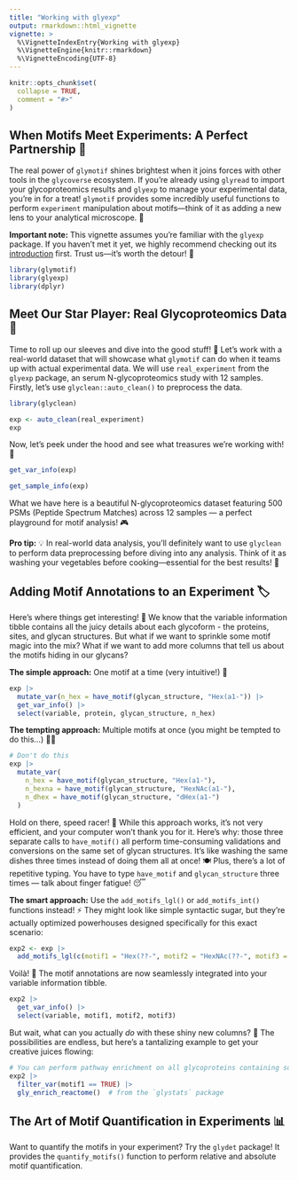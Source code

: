 ```yaml
---
title: "Working with glyexp"
output: rmarkdown::html_vignette
vignette: >
  %\VignetteIndexEntry{Working with glyexp}
  %\VignetteEngine{knitr::rmarkdown}
  %\VignetteEncoding{UTF-8}
---
```


```r
knitr::opts_chunk$set(
  collapse = TRUE,
  comment = "#>"
)
```

## When Motifs Meet Experiments: A Perfect Partnership 🤝

The real power of `glymotif` shines brightest when it joins forces with other tools in the `glycoverse` ecosystem.
If you're already using `glyread` to import your glycoproteomics results
and `glyexp` to manage your experimental data, you're in for a treat!
`glymotif` provides some incredibly useful functions to perform `experiment` manipulation 
about motifs—think of it as adding a new lens to your analytical microscope. 🔬

**Important note:** This vignette assumes you're familiar with the `glyexp` package.
If you haven't met it yet, we highly recommend checking out its
[introduction](https://glycoverse.github.io/glyexp/articles/glyexp.html) first.
Trust us—it's worth the detour! 🚀

```r
library(glymotif)
library(glyexp)
library(dplyr)
```

## Meet Our Star Player: Real Glycoproteomics Data 🌟

Time to roll up our sleeves and dive into the good stuff! 💪
Let's work with a real-world dataset that will showcase what `glymotif` can do when it teams up with actual experimental data.
We will use `real_experiment` from the `glyexp` package, an serum N-glycoproteomics study with 12 samples.
Firstly, let's use `glyclean::auto_clean()` to preprocess the data.

```r
library(glyclean)

exp <- auto_clean(real_experiment)
exp
```

Now, let's peek under the hood and see what treasures we're working with! 👀

```r
get_var_info(exp)
```

```r
get_sample_info(exp)
```

What we have here is a beautiful N-glycoproteomics dataset featuring 500 PSMs (Peptide Spectrum Matches) 
across 12 samples — a perfect playground for motif analysis! 🎮

**Pro tip:** 💡 In real-world data analysis, you'll definitely want to use `glyclean` to perform
data preprocessing before diving into any analysis.
Think of it as washing your vegetables before cooking—essential for the best results! 🥕

## Adding Motif Annotations to an Experiment 🏷️

Here's where things get interesting! 🤔
We know that the variable information tibble contains all the juicy details about each glycoform - 
the proteins, sites, and glycan structures.
But what if we want to sprinkle some motif magic into the mix?
What if we want to add more columns that tell us about the motifs hiding in our glycans?

**The simple approach:** One motif at a time (very intuitive!) 🎯

```r
exp |> 
  mutate_var(n_hex = have_motif(glycan_structure, "Hex(a1-")) |>
  get_var_info() |>
  select(variable, protein, glycan_structure, n_hex)
```

**The tempting approach:** Multiple motifs at once (you might be tempted to do this...) 🤷‍♀️

```r
# Don't do this
exp |>
  mutate_var(
    n_hex = have_motif(glycan_structure, "Hex(a1-"),
    n_hexna = have_motif(glycan_structure, "HexNAc(a1-"),
    n_dhex = have_motif(glycan_structure, "dHex(a1-")
  )
```

Hold on there, speed racer! 🛑
While this approach works, it's not very efficient, and your computer won't thank you for it.
Here's why: those three separate calls to `have_motif()` all perform time-consuming validations and conversions
on the same set of glycan structures.
It's like washing the same dishes three times instead of doing them all at once! 🍽️
Plus, there's a lot of repetitive typing.
You have to type `have_motif` and `glycan_structure` three times — talk about finger fatigue! 😴

**The smart approach:** Use the `add_motifs_lgl()` or `add_motifs_int()` functions instead! ⚡
They might look like simple syntactic sugar, 
but they're actually optimized powerhouses designed specifically for this exact scenario:

```r
exp2 <- exp |> 
  add_motifs_lgl(c(motif1 = "Hex(??-", motif2 = "HexNAc(??-", motif3 = "dHex(??-"))
```

Voilà! 🎉 The motif annotations are now seamlessly integrated into your variable information tibble.

```r
exp2 |>
  get_var_info() |>
  select(variable, motif1, motif2, motif3)
```

But wait, what can you actually *do* with these shiny new columns? 🤔
The possibilities are endless, but here's a tantalizing example to get your creative juices flowing:

```r
# You can perform pathway enrichment on all glycoproteins containing some motif:
exp2 |>
  filter_var(motif1 == TRUE) |>
  gly_enrich_reactome()  # from the `glystats` package
```

## The Art of Motif Quantification in Experiments 📊

Want to quantify the motifs in your experiment?
Try the `glydet` package!
It provides the `quantify_motifs()` function to perform relative and absolute motif quantification.